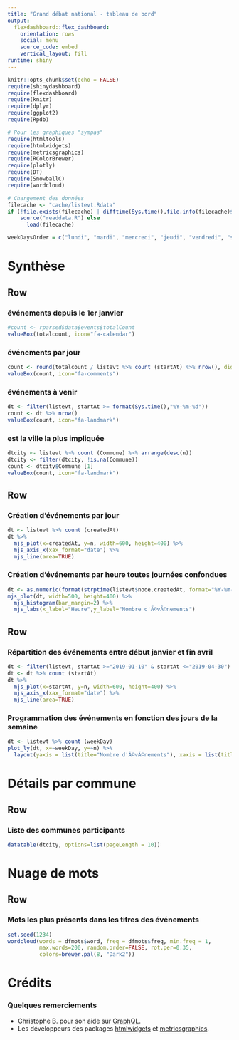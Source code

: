 ---
title: "Grand débat national - tableau de bord"
output: 
  flexdashboard::flex_dashboard:
    orientation: rows
    social: menu
    source_code: embed
    vertical_layout: fill
runtime: shiny
---


```{r setup, include=FALSE}
knitr::opts_chunk$set(echo = FALSE)
require(shinydashboard)
require(flexdashboard)
require(knitr)
require(dplyr)
require(ggplot2)
require(Rpdb)

# Pour les graphiques "sympas"
require(htmltools)
require(htmlwidgets)
require(metricsgraphics)
require(RColorBrewer)
require(plotly)
require(DT)
require(SnowballC)
require(wordcloud)

# Chargement des données
filecache <- "cache/listevt.Rdata"
if (!file.exists(filecache) | difftime(Sys.time(),file.info(filecache)$mtime) > 60)
    source("readdata.R") else
      load(filecache)

weekDaysOrder = c("lundi", "mardi", "mercredi", "jeudi", "vendredi", "samedi", "dimanche")

```

Synthèse
=======================================================================

Row
-----------------------------------------------------------------------

### événements depuis le 1er janvier

```{r}
#count <- rparsed$data$events$totalCount
valueBox(totalcount, icon="fa-calendar")
```

### événements par jour

```{r}
count <- round(totalcount / listevt %>% count (startAt) %>% nrow(), digits = 0)
valueBox(count, icon="fa-comments")
```

### événements à venir

```{r}
dt <- filter(listevt, startAt >= format(Sys.time(),"%Y-%m-%d"))
count <- dt %>% nrow()
valueBox(count, icon="fa-landmark")
```

### est la ville la plus impliquée

```{r}
dtcity <- listevt %>% count (Commune) %>% arrange(desc(n))
dtcity <- filter(dtcity, !is.na(Commune))
count <- dtcity$Commune [1]
valueBox(count, icon="fa-landmark")
```


Row
-----------------------------------------------------------------------

### Création d'événements par jour

```{r histo_createAt, echo=FALSE}
dt <- listevt %>% count (createdAt)
dt %>%
  mjs_plot(x=createdAt, y=n, width=600, height=400) %>%
  mjs_axis_x(xax_format="date") %>% 
  mjs_line(area=TRUE)
```

### Création d'événements par heure toutes journées confondues

```{r histo_hours, echo=FALSE}
dt <- as.numeric(format(strptime(listevt$node.createdAt, format="%Y-%m-%d %H:%M:%S"), "%H"))
mjs_plot(dt, width=500, height=400) %>%
  mjs_histogram(bar_margin=2) %>%
  mjs_labs(x_label="Heure",y_label="Nombre d'Ã©vÃ©nements")
```



Row
-----------------------------------------------------------------------
### Répartition des événements entre début janvier et fin avril

```{r histo_startAt, echo=FALSE}
dt <- filter(listevt, startAt >="2019-01-10" & startAt <="2019-04-30")
dt <- dt %>% count (startAt)
dt %>%
  mjs_plot(x=startAt, y=n, width=600, height=400) %>%
  mjs_axis_x(xax_format="date") %>% 
  mjs_line(area=TRUE)
```


### Programmation des événements en fonction des jours de la semaine

```{r histo_weekdays, echo=FALSE}
dt <- listevt %>% count (weekDay)
plot_ly(dt, x=~weekDay, y=~n) %>% 
  layout(yaxis = list(title="Nombre d'Ã©vÃ©nements"), xaxis = list(title=""))
```

Détails par commune
=======================================================================

Row
-----------------------------------------------------------------------
### Liste des communes participants

```{r dtcity, echo=FALSE}
datatable(dtcity, options=list(pageLength = 10))
```


Nuage de mots
=======================================================================

Row
-----------------------------------------------------------------------
### Mots les plus présents dans les titres des événements

```{r wordcloud, echo=FALSE}
set.seed(1234)
wordcloud(words = dfmots$word, freq = dfmots$freq, min.freq = 1,
          max.words=200, random.order=FALSE, rot.per=0.35, 
          colors=brewer.pal(8, "Dark2"))
```


Crédits
=======================================================================

### Quelques remerciements

- Christophe B. pour son aide sur [GraphQL](https://graphql.org/).
- Les développeurs des packages [htmlwidgets](https://www.htmlwidgets.org/) et [metricsgraphics](https://metricsgraphicsjs.org/).
